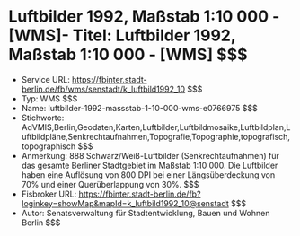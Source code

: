 # Luftbilder 1992, Maßstab 1:10 000 - [WMS]- Titel: Luftbilder 1992, Maßstab 1:10 000 - [WMS] $$$
- Service URL: https://fbinter.stadt-berlin.de/fb/wms/senstadt/k_luftbild1992_10 $$$
- Typ: WMS $$$
- Name: luftbilder-1992-massstab-1-10-000-wms-e0766975 $$$
- Stichworte: AdVMIS,Berlin,Geodaten,Karten,Luftbilder,Luftbildmosaike,Luftbildplan,Luftbildpläne,Senkrechtaufnahmen,Topografie,Topographie,topografisch,topographisch $$$
- Anmerkung: 888 Schwarz/Weiß-Luftbilder (Senkrechtaufnahmen) für das gesamte Berliner Stadtgebiet im Maßstab 1:10 000. Die Luftbilder haben eine Auflösung von 800 DPI bei einer Längsüberdeckung von 70% und einer Querüberlappung von 30%. $$$
- Fisbroker URL: https://fbinter.stadt-berlin.de/fb?loginkey=showMap&mapId=k_luftbild1992_10@senstadt $$$
- Autor: Senatsverwaltung für Stadtentwicklung, Bauen und Wohnen Berlin $$$
